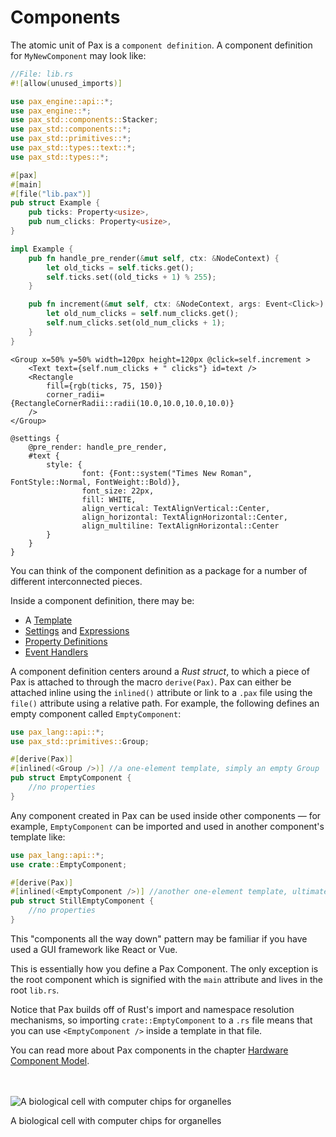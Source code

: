 # Components

The atomic unit of Pax is a `component definition`. A component definition for `MyNewComponent` may look like:

```rust filename="lib.rs"  copy
//File: lib.rs
#![allow(unused_imports)]

use pax_engine::api::*;
use pax_engine::*;
use pax_std::components::Stacker;
use pax_std::components::*;
use pax_std::primitives::*;
use pax_std::types::text::*;
use pax_std::types::*;

#[pax]
#[main]
#[file("lib.pax")]
pub struct Example {
    pub ticks: Property<usize>,
    pub num_clicks: Property<usize>,
}

impl Example {
    pub fn handle_pre_render(&mut self, ctx: &NodeContext) {
        let old_ticks = self.ticks.get();
        self.ticks.set((old_ticks + 1) % 255);
    }

    pub fn increment(&mut self, ctx: &NodeContext, args: Event<Click>) {
        let old_num_clicks = self.num_clicks.get();
        self.num_clicks.set(old_num_clicks + 1);
    }
}
```

```pax filename="increment-me.pax" copy
<Group x=50% y=50% width=120px height=120px @click=self.increment >
    <Text text={self.num_clicks + " clicks"} id=text />
    <Rectangle
        fill={rgb(ticks, 75, 150)}
        corner_radii={RectangleCornerRadii::radii(10.0,10.0,10.0,10.0)}
    />
</Group>

@settings {
    @pre_render: handle_pre_render,
    #text {
        style: {
                font: {Font::system("Times New Roman", FontStyle::Normal, FontWeight::Bold)},
                font_size: 22px,
                fill: WHITE,
                align_vertical: TextAlignVertical::Center,
                align_horizontal: TextAlignHorizontal::Center,
                align_multiline: TextAlignHorizontal::Center
        }
    }
}
```


You can think of the component definition as a package for a number of different interconnected pieces.


Inside a component definition, there may be:

 - A [Template](./templates.mdx)
 - [Settings](./settings.mdx) and [Expressions](./expressions.mdx)
 - [Property Definitions](./settings.mdx)
 - [Event Handlers](./handlers.mdx)

A component definition centers around a _Rust struct_, to which a piece of Pax is attached to through the macro `derive(Pax)`. Pax can either be attached inline using the `inlined()` attribute or link to a `.pax` file using the `file()` attribute using a relative path. For example, the following defines an empty component called `EmptyComponent`:

```rust
use pax_lang::api::*;
use pax_std::primitives::Group;

#[derive(Pax)]
#[inlined(<Group />)] //a one-element template, simply an empty Group
pub struct EmptyComponent {
    //no properties
}
```

Any component created in Pax can be used inside other components — for example, `EmptyComponent` can be imported and used in another component's template like:

```rust
use pax_lang::api::*;
use crate::EmptyComponent;

#[derive(Pax)]
#[inlined(<EmptyComponent />)] //another one-element template, ultimately still not rendering anything
pub struct StillEmptyComponent {
    //no properties
}
```

This "components all the way down" pattern may be familiar if you have used a GUI framework like React or Vue. 

This is essentially how you define a Pax Component. The only exception is the root component which is signified with the `main` attribute and lives in the root `lib.rs`.

Notice that Pax builds off of Rust's import and namespace resolution mechanisms, so importing `crate::EmptyComponent` to a `.rs` file means that you can use `<EmptyComponent />` inside a template in that file.

You can read more about Pax components in the chapter [Hardware Component Model](../reference/hardware-component-model.md).
<br />
<br />
<br />


<div style={{ textAlign: 'center', fontStyle: 'italic', fontWeight: 100 }}>
  <img 
    style={{ 
      display: 'block',
      width: '400px', 
      border: '10px solid rgb(224,220,219)',
      margin: '0 auto'
    }} 
    src="/images/DALL·E a biological cell with computer chips for organelles.png" 
    alt="A biological cell with computer chips for organelles"
  />
  <p>A biological cell with computer chips for organelles</p>
</div>
